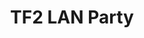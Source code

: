 ---
authors:
- org/sigpwny
featured: false
slides: lan_party.pdf
tags:
- misc
- social
- tf2
time_start: 2017-11-09T18:00:00.000000-06:00
title: TF2 LAN Party
week_number: 10
---